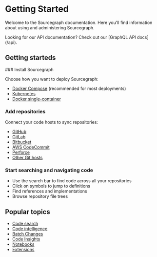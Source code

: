 
# Getting Started

Welcome to the Sourcegraph documentation. Here you'll find information about using and administering Sourcegraph.

<Callout type="info">
  Looking for our API documentation? Check out our [GraphQL API docs](/api).
</Callout>

## Getting starteds

<Steps>
### Install Sourcegraph

Choose how you want to deploy Sourcegraph:

- [Docker Compose](/admin/deploy/docker-compose) (recommended for most deployments)
- [Kubernetes](/admin/deploy/kubernetes)
- [Docker single-container](/admin/deploy/docker-single-container)

### Add repositories 

Connect your code hosts to sync repositories:

- [GitHub](/admin/external-service/github)
- [GitLab](/admin/external-service/gitlab) 
- [Bitbucket](/admin/external-service/bitbucket)
- [AWS CodeCommit](/admin/external-service/aws-codecommit)
- [Perforce](/admin/external-service/perforce)
- [Other Git hosts](/admin/external-service/other)

### Start searching and navigating code

- Use the search bar to find code across all your repositories
- Click on symbols to jump to definitions
- Find references and implementations
- Browse repository file trees

## Popular topics

- [Code search](/code-search)
- [Code intelligence](/code-intelligence)
- [Batch Changes](/batch-changes)
- [Code Insights](/code-insights)
- [Notebooks](/notebooks)
- [Extensions](/extensions)
</Steps>
